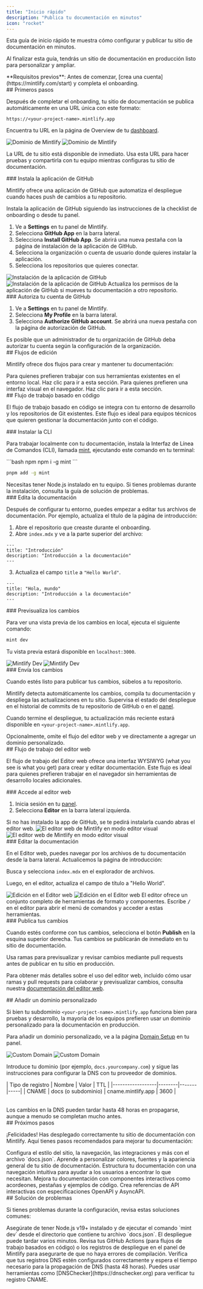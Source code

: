 ```yaml
---
title: "Inicio rápido"
description: "Publica tu documentación en minutos"
icon: "rocket"
---
```


Esta guía de inicio rápido te muestra cómo configurar y publicar tu sitio de documentación en minutos.

Al finalizar esta guía, tendrás un sitio de documentación en producción listo para personalizar y ampliar.

<Info>
  **Requisitos previos**: Antes de comenzar, [crea una cuenta](https://mintlify.com/start) y completa el onboarding.
</Info>

<div id="getting-started">
  ## Primeros pasos
</div>

Después de completar el onboarding, tu sitio de documentación se publica automáticamente en una URL única con este formato:

```
https://<your-project-name>.mintlify.app
```

Encuentra tu URL en la página de Overview de tu [dashboard](https://dashboard.mintlify.com/).

<Frame>
  <img src="/images/quickstart/mintlify-domain-light.png" alt="Dominio de Mintlify" className="block dark:hidden" />

  <img src="/images/quickstart/mintlify-domain-dark.png" alt="Dominio de Mintlify" className="hidden dark:block" />
</Frame>

La URL de tu sitio está disponible de inmediato. Usa esta URL para hacer pruebas y compartirla con tu equipo mientras configuras tu sitio de documentación.

<div id="install-the-github-app">
  ### Instala la aplicación de GitHub
</div>

Mintlify ofrece una aplicación de GitHub que automatiza el despliegue cuando haces push de cambios a tu repositorio.

Instala la aplicación de GitHub siguiendo las instrucciones de la checklist de onboarding o desde tu panel.

1. Ve a **Settings** en tu panel de Mintlify.
2. Selecciona **GitHub App** en la barra lateral.
3. Selecciona **Install GitHub App**. Se abrirá una nueva pestaña con la página de instalación de la aplicación de GitHub.
4. Selecciona la organización o cuenta de usuario donde quieres instalar la aplicación.
5. Selecciona los repositorios que quieres conectar.

<Frame>
  <img src="/images/quickstart/github-app-installation-light.png" alt="Instalación de la aplicación de GitHub" className="block dark:hidden" />

  <img src="/images/quickstart/github-app-installation-dark.png" alt="Instalación de la aplicación de GitHub" className="hidden dark:block" />
</Frame>

<Info>
  Actualiza los permisos de la aplicación de GitHub si mueves tu documentación a otro repositorio.
</Info>

<div id="authorize-your-github-account">
  ### Autoriza tu cuenta de GitHub
</div>

1. Ve a **Settings** en tu panel de Mintlify.
2. Selecciona **My Profile** en la barra lateral.
3. Selecciona **Authorize GitHub account**. Se abrirá una nueva pestaña con la página de autorización de GitHub.

<Info>
  Es posible que un administrador de tu organización de GitHub deba autorizar tu cuenta según la configuración de la organización.
</Info>

<div id="editing-workflows">
  ## Flujos de edición
</div>

Mintlify ofrece dos flujos para crear y mantener tu documentación:

<Card title="Flujo basado en código" icon="terminal" horizontal href="#code-based-workflow">
  Para quienes prefieren trabajar con sus herramientas existentes en el entorno local. Haz clic para ir a esta sección.
</Card>

<Card title="Flujo del editor web" icon="mouse-pointer-2" horizontal href="#web-editor-workflow">
  Para quienes prefieren una interfaz visual en el navegador. Haz clic para ir a esta sección.
</Card>

<div id="code-based-workflow">
  ## Flujo de trabajo basado en código
</div>

El flujo de trabajo basado en código se integra con tu entorno de desarrollo y los repositorios de Git existentes. Este flujo es ideal para equipos técnicos que quieren gestionar la documentación junto con el código.

<div id="install-the-cli">
  ### Instalar la CLI
</div>

Para trabajar localmente con tu documentación, instala la Interfaz de Línea de Comandos (CLI), llamada [mint](https://www.npmjs.com/package/mint), ejecutando este comando en tu terminal:

<CodeGroup>
  ```bash npm
  npm i -g mint
  ```

  ```bash pnpm
  pnpm add -g mint
  ```
</CodeGroup>

<Info>
  Necesitas tener Node.js instalado en tu equipo. Si tienes problemas durante la instalación, consulta la guía de solución de problemas.
</Info>

<div id="edit-the-documentation">
  ### Edita la documentación
</div>

Después de configurar tu entorno, puedes empezar a editar tus archivos de documentación. Por ejemplo, actualiza el título de la página de introducción:

1. Abre el repositorio que creaste durante el onboarding.
2. Abre `index.mdx` y ve a la parte superior del archivo:

```mdx index.mdx
---
title: "Introducción"
description: "Introducción a la documentación"
---
```

3. Actualiza el campo `title` a `"Hello World"`.

```mdx index.mdx {2}
---
title: "Hola, mundo"
description: "Introducción a la documentación"
---
```

<div id="preview-the-changes">
  ### Previsualiza los cambios
</div>

Para ver una vista previa de los cambios en local, ejecuta el siguiente comando:

```bash
mint dev
```

Tu vista previa estará disponible en `localhost:3000`.

<Frame>
  <img src="/images/quickstart/mintlify-dev-light.png" alt="Mintlify Dev" className="block dark:hidden" />

  <img src="/images/quickstart/mintlify-dev-dark.png" alt="Mintlify Dev" className="hidden dark:block" />
</Frame>

<div id="push-the-changes">
  ### Envía los cambios
</div>

Cuando estés listo para publicar tus cambios, súbelos a tu repositorio.

Mintlify detecta automáticamente los cambios, compila tu documentación y despliega las actualizaciones en tu sitio. Supervisa el estado del despliegue en el historial de commits de tu repositorio de GitHub o en el [panel](https://dashboard.mintlify.com).

Cuando termine el despliegue, tu actualización más reciente estará disponible en `<your-project-name>.mintlify.app`.

<Card title="Ir a agregar un dominio personalizado" icon="arrow-down" href="#adding-a-custom-domain" horizontal>
  Opcionalmente, omite el flujo del editor web y ve directamente a agregar un dominio personalizado.
</Card>

<div id="web-editor-workflow">
  ## Flujo de trabajo del editor web
</div>

El flujo de trabajo del Editor web ofrece una interfaz WYSIWYG (what you see is what you get) para crear y editar documentación. Este flujo es ideal para quienes prefieren trabajar en el navegador sin herramientas de desarrollo locales adicionales.

<div id="access-the-web-editor">
  ### Accede al editor web
</div>

1. Inicia sesión en tu [panel](https://dashboard.mintlify.com).
2. Selecciona **Editor** en la barra lateral izquierda.

<Info>
  Si no has instalado la app de GitHub, se te pedirá instalarla cuando abras el editor web.
</Info>

<Frame>
  <img alt="El editor web de Mintlify en modo editor visual" src="/images/quickstart/web-editor-light.png" className="block dark:hidden" />

  <img alt="El editor web de Mintlify en modo editor visual" src="/images/quickstart/web-editor-dark.png" className="hidden dark:block" />
</Frame>

<div id="edit-the-documentation">
  ### Editar la documentación
</div>

En el Editor web, puedes navegar por los archivos de tu documentación desde la barra lateral. Actualicemos la página de introducción:

Busca y selecciona `index.mdx` en el explorador de archivos.

Luego, en el editor, actualiza el campo de título a &quot;Hello World&quot;.

<Frame>
  <img alt="Edición en el Editor web" src="/images/quickstart/web-editor-editing-light.png" className="block dark:hidden" />

  <img alt="Edición en el Editor web" src="/images/quickstart/web-editor-editing-dark.png" className="hidden dark:block" />
</Frame>

<Tip>
  El editor ofrece un conjunto completo de herramientas de formato y componentes. Escribe <kbd>/</kbd> en el editor para abrir el menú de comandos y acceder a estas herramientas.
</Tip>

<div id="publish-your-changes">
  ### Publica tus cambios
</div>

Cuando estés conforme con tus cambios, selecciona el botón **Publish** en la esquina superior derecha. Tus cambios se publicarán de inmediato en tu sitio de documentación.

<Tip>
  Usa ramas para previsualizar y revisar cambios mediante pull requests antes de publicar en tu sitio en producción.
</Tip>

Para obtener más detalles sobre el uso del editor web, incluido cómo usar ramas y pull requests para colaborar y previsualizar cambios, consulta nuestra [documentación del editor web](/es/editor/getting-started).

<div id="adding-a-custom-domain">
  ## Añadir un dominio personalizado
</div>

Si bien tu subdominio `<your-project-name>.mintlify.app` funciona bien para pruebas y desarrollo, la mayoría de los equipos prefieren usar un dominio personalizado para la documentación en producción.

Para añadir un dominio personalizado, ve a la página [Domain Setup](https://dashboard.mintlify.com/settings/deployment/custom-domain) en tu panel.

<Frame>
  <img src="/images/quickstart/custom-domain-light.png" alt="Custom Domain" className="block dark:hidden" />

  <img src="/images/quickstart/custom-domain-dark.png" alt="Custom Domain" className="hidden dark:block" />
</Frame>

Introduce tu dominio (por ejemplo, `docs.yourcompany.com`) y sigue las instrucciones para configurar la DNS con tu proveedor de dominios.

<Table>
  | Tipo de registro | Nombre | Valor | TTL |
  |------------------|--------|-------|-----|
  | CNAME | docs (o subdominio) | cname.mintlify.app | 3600 |
</Table>

<Info>
  Los cambios en la DNS pueden tardar hasta 48 horas en propagarse, aunque a menudo se completan mucho antes.
</Info>

<div id="next-steps">
  ## Próximos pasos
</div>

¡Felicidades! Has desplegado correctamente tu sitio de documentación con Mintlify. Aquí tienes pasos recomendados para mejorar tu documentación:

<Card title="Configura los ajustes globales" icon="settings" href="es/settings" horizontal>
  Configura el estilo del sitio, la navegación, las integraciones y más con el archivo `docs.json`.
</Card>

<Card title="Personaliza tu tema" icon="paintbrush" href="es/themes" horizontal>
  Aprende a personalizar colores, fuentes y la apariencia general de tu sitio de documentación.
</Card>

<Card title="Organiza la navegación" icon="map" href="es/navigation" horizontal>
  Estructura tu documentación con una navegación intuitiva para ayudar a los usuarios a encontrar lo que necesitan.
</Card>

<Card title="Añade componentes interactivos" icon="puzzle" href="/es/components/accordions" horizontal>
  Mejora tu documentación con componentes interactivos como acordeones, pestañas y ejemplos de código.
</Card>

<Card title="Configura las referencias de API" icon="code" href="/es/api-playground/overview" horizontal>
  Crea referencias de API interactivas con especificaciones OpenAPI y AsyncAPI.
</Card>

<div id="troubleshooting">
  ## Solución de problemas
</div>

Si tienes problemas durante la configuración, revisa estas soluciones comunes:

<AccordionGroup>
  <Accordion title="La vista previa local no funciona">
    Asegúrate de tener Node.js v19+ instalado y de ejecutar el comando `mint dev` desde el directorio que contiene tu archivo `docs.json`.
  </Accordion>

  <Accordion title="Los cambios no se reflejan en el sitio en producción">
    El despliegue puede tardar varios minutos. Revisa tus GitHub Actions (para flujos de trabajo basados en código) o los registros de despliegue en el panel de Mintlify para asegurarte de que no haya errores de compilación.
  </Accordion>

  <Accordion title="El dominio personalizado no se conecta">
    Verifica que tus registros DNS estén configurados correctamente y espera el tiempo necesario para la propagación de DNS (hasta 48 horas). Puedes usar herramientas como [DNSChecker](https://dnschecker.org) para verificar tu registro CNAME.
  </Accordion>
</AccordionGroup>
